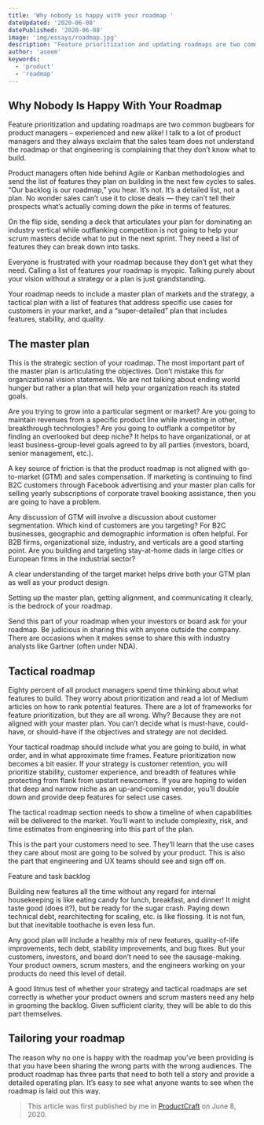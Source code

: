 ```yaml
---
title: 'Why nobody is happy with your roadmap '
dateUpdated: '2020-06-08'
datePublished: '2020-06-08'
image: 'img/essays/roadmap.jpg'
description: "Feature prioritization and updating roadmaps are two common bugbears for product managers – experienced and new alike! I talk to a lot of product managers and they always exclaim that the sales team does not understand the roadmap or that engineering is complaining that they don’t know what to build. Let's dig into why nobody is happy with your roadmap and how to make it better."
author: 'aseem'
keywords:
  - 'product'
  - 'roadmap'
---
```


## Why Nobody Is Happy With Your Roadmap

Feature prioritization and updating roadmaps are two common bugbears for product managers – experienced and new alike! I talk to a lot of product managers and they always exclaim that the sales team does not understand the roadmap or that engineering is complaining that they don’t know what to build.

Product managers often hide behind Agile or Kanban methodologies and send the list of features they plan on building in the next few cycles to sales. “Our backlog is our roadmap,” you hear. It’s not. It’s a detailed list, not a plan. No wonder sales can’t use it to close deals — they can’t tell their prospects what’s actually coming down the pike in terms of features.

On the flip side, sending a deck that articulates your plan for dominating an industry vertical while outflanking competition is not going to help your scrum masters decide what to put in the next sprint. They need a list of features they can break down into tasks.

Everyone is frustrated with your roadmap because they don’t get what they need. Calling a list of features your roadmap is myopic. Talking purely about your vision without a strategy or a plan is just grandstanding.

Your roadmap needs to include a master plan of markets and the strategy, a tactical plan with a list of features that address specific use cases for customers in your market, and a “super-detailed” plan that includes features, stability, and quality.

## The master plan

This is the strategic section of your roadmap. The most important part of the master plan is articulating the objectives. Don’t mistake this for organizational vision statements. We are not talking about ending world hunger but rather a plan that will help your organization reach its stated goals.

Are you trying to grow into a particular segment or market? Are you going to maintain revenues from a specific product line while investing in other, breakthrough technologies? Are you going to outflank a competitor by finding an overlooked but deep niche? It helps to have organizational, or at least business-group-level goals agreed to by all parties (investors, board, senior management, etc.).

A key source of friction is that the product roadmap is not aligned with go-to-market (GTM) and sales compensation. If marketing is continuing to find B2C customers through Facebook advertising and your master plan calls for selling yearly subscriptions of corporate travel booking assistance, then you are going to have a problem.

Any discussion of GTM will involve a discussion about customer segmentation. Which kind of customers are you targeting? For B2C businesses, geographic and demographic information is often helpful. For B2B firms, organizational size, industry, and verticals are a good starting point. Are you building and targeting stay-at-home dads in large cities or European firms in the industrial sector?

A clear understanding of the target market helps drive both your GTM plan as well as your product design.

Setting up the master plan, getting alignment, and communicating it clearly, is the bedrock of your roadmap.

Send this part of your roadmap when your investors or board ask for your roadmap. Be judicious in sharing this with anyone outside the company. There are occasions when it makes sense to share this with industry analysts like Gartner (often under NDA).

## Tactical roadmap

Eighty percent of all product managers spend time thinking about what features to build. They worry about prioritization and read a lot of Medium articles on how to rank potential features. There are a lot of frameworks for feature prioritization, but they are all wrong. Why? Because they are not aligned with your master plan. You can’t decide what is must-have, could-have, or should-have if the objectives and strategy are not decided.

Your tactical roadmap should include what you are going to build, in what order, and in what approximate time frames. Feature prioritization now becomes a bit easier. If your strategy is customer retention, you will prioritize stability, customer experience, and breadth of features while protecting from flank from upstart newcomers. If you are hoping to widen that deep and narrow niche as an up-and-coming vendor, you’ll double down and provide deep features for select use cases.

The tactical roadmap section needs to show a timeline of when capabilities will be delivered to the market. You’ll want to include complexity, risk, and time estimates from engineering into this part of the plan.

This is the part your customers need to see. They’ll learn that the use cases they care about most are going to be solved by your product. This is also the part that engineering and UX teams should see and sign off on.

Feature and task backlog

Building new features all the time without any regard for internal housekeeping is like eating candy for lunch, breakfast, and dinner! It might taste good (does it?), but be ready for the sugar crash. Paying down technical debt, rearchitecting for scaling, etc. is like flossing. It is not fun, but that inevitable toothache is even less fun.

Any good plan will include a healthy mix of new features, quality-of-life improvements, tech debt, stability improvements, and bug fixes. But your customers, investors, and board don’t need to see the sausage-making. Your product owners, scrum masters, and the engineers working on your products do need this level of detail.

A good litmus test of whether your strategy and tactical roadmaps are set correctly is whether your product owners and scrum masters need any help in grooming the backlog. Given sufficient clarity, they will be able to do this part themselves.

## Tailoring your roadmap

The reason why no one is happy with the roadmap you’ve been providing is that you have been sharing the wrong parts with the wrong audiences. The product roadmap has three parts that need to both tell a story and provide a detailed operating plan. It’s easy to see what anyone wants to see when the roadmap is laid out this way.

> This article was first published by me in [ProductCraft](https://productcraft.com/best-practices/why-nobody-is-happy-with-your-roadmap/) on June 8, 2020.
